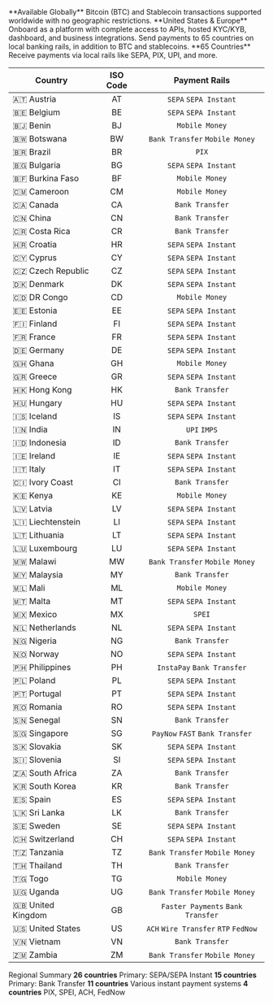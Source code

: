 <CardGroup cols={3}>
  <Card title="Cryptocurrency" icon="bitcoin" iconType="solid">
    **Available Globally**
Bitcoin (BTC) and Stablecoin transactions supported worldwide with no geographic restrictions.
  </Card>
  <Card title="Full Platform Access" icon="building" iconType="solid">
    **United States & Europe**
Onboard as a platform with complete access to APIs, hosted KYC/KYB, dashboard, and business integrations.
Send payments to 65 countries on local banking rails, in addition to BTC and stablecoins.
  </Card>
  <Card title="Local Payment Rails" icon="globe" iconType="solid">
    **65 Countries**
Receive payments via local rails like SEPA, PIX, UPI, and more.
  </Card>
</CardGroup>

| Country | ISO Code | Payment Rails |
|---|:---:|:---:|
| 🇦🇹 Austria | AT | `SEPA` `SEPA Instant` |
| 🇧🇪 Belgium | BE | `SEPA` `SEPA Instant` |
| 🇧🇯 Benin | BJ | `Mobile Money` |
| 🇧🇼 Botswana | BW | `Bank Transfer` `Mobile Money` |
| 🇧🇷 Brazil | BR | `PIX` |
| 🇧🇬 Bulgaria | BG | `SEPA` `SEPA Instant` |
| 🇧🇫 Burkina Faso | BF | `Mobile Money` |
| 🇨🇲 Cameroon | CM | `Mobile Money` |
| 🇨🇦 Canada | CA | `Bank Transfer` |
| 🇨🇳 China | CN | `Bank Transfer` |
| 🇨🇷 Costa Rica | CR | `Bank Transfer` |
| 🇭🇷 Croatia | HR | `SEPA` `SEPA Instant` |
| 🇨🇾 Cyprus | CY | `SEPA` `SEPA Instant` |
| 🇨🇿 Czech Republic | CZ | `SEPA` `SEPA Instant` |
| 🇩🇰 Denmark | DK | `SEPA` `SEPA Instant` |
| 🇨🇩 DR Congo | CD | `Mobile Money` |
| 🇪🇪 Estonia | EE | `SEPA` `SEPA Instant` |
| 🇫🇮 Finland | FI | `SEPA` `SEPA Instant` |
| 🇫🇷 France | FR | `SEPA` `SEPA Instant` |
| 🇩🇪 Germany | DE | `SEPA` `SEPA Instant` |
| 🇬🇭 Ghana | GH | `Mobile Money` |
| 🇬🇷 Greece | GR | `SEPA` `SEPA Instant` |
| 🇭🇰 Hong Kong | HK | `Bank Transfer` |
| 🇭🇺 Hungary | HU | `SEPA` `SEPA Instant` |
| 🇮🇸 Iceland | IS | `SEPA` `SEPA Instant` |
| 🇮🇳 India | IN | `UPI` `IMPS` |
| 🇮🇩 Indonesia | ID | `Bank Transfer` |
| 🇮🇪 Ireland | IE | `SEPA` `SEPA Instant` |
| 🇮🇹 Italy | IT | `SEPA` `SEPA Instant` |
| 🇨🇮 Ivory Coast | CI | `Bank Transfer` |
| 🇰🇪 Kenya | KE | `Mobile Money` |
| 🇱🇻 Latvia | LV | `SEPA` `SEPA Instant` |
| 🇱🇮 Liechtenstein | LI | `SEPA` `SEPA Instant` |
| 🇱🇹 Lithuania | LT | `SEPA` `SEPA Instant` |
| 🇱🇺 Luxembourg | LU | `SEPA` `SEPA Instant` |
| 🇲🇼 Malawi | MW | `Bank Transfer` `Mobile Money`|
| 🇲🇾 Malaysia | MY | `Bank Transfer` |
| 🇲🇱 Mali | ML | `Mobile Money` |
| 🇲🇹 Malta | MT | `SEPA` `SEPA Instant` |
| 🇲🇽 Mexico | MX | `SPEI` |
| 🇳🇱 Netherlands | NL | `SEPA` `SEPA Instant` |
| 🇳🇬 Nigeria | NG | `Bank Transfer` |
| 🇳🇴 Norway | NO | `SEPA` `SEPA Instant` |
| 🇵🇭 Philippines | PH | `InstaPay` `Bank Transfer` |
| 🇵🇱 Poland | PL | `SEPA` `SEPA Instant` |
| 🇵🇹 Portugal | PT | `SEPA` `SEPA Instant` |
| 🇷🇴 Romania | RO | `SEPA` `SEPA Instant` |
| 🇸🇳 Senegal | SN | `Bank Transfer` |
| 🇸🇬 Singapore | SG | `PayNow` `FAST` `Bank Transfer` |
| 🇸🇰 Slovakia | SK | `SEPA` `SEPA Instant` |
| 🇸🇮 Slovenia | SI | `SEPA` `SEPA Instant` |
| 🇿🇦 South Africa | ZA | `Bank Transfer` |
| 🇰🇷 South Korea | KR | `Bank Transfer` |
| 🇪🇸 Spain | ES | `SEPA`  `SEPA Instant` |
| 🇱🇰 Sri Lanka | LK | `Bank Transfer` |
| 🇸🇪 Sweden | SE | `SEPA` `SEPA Instant` |
| 🇨🇭 Switzerland | CH | `SEPA` `SEPA Instant` |
| 🇹🇿 Tanzania | TZ | `Bank Transfer` `Mobile Money` |
| 🇹🇭 Thailand | TH | `Bank Transfer` |
| 🇹🇬 Togo | TG | `Mobile Money` |
| 🇺🇬 Uganda | UG | `Bank Transfer` `Mobile Money` |
| 🇬🇧 United Kingdom | GB | `Faster Payments` `Bank Transfer` |
| 🇺🇸 United States | US | `ACH` `Wire Transfer` `RTP` `FedNow` |
| 🇻🇳 Vietnam | VN | `Bank Transfer` |
| 🇿🇲 Zambia | ZM | `Bank Transfer` `Mobile Money` |

Regional Summary
<CardGroup cols={4}>
  <Card title="Europe" icon="landmark">
    **26 countries**
Primary: SEPA/SEPA Instant
  </Card>
  <Card title="Africa" icon="globe">
    **15 countries**
Primary: Bank Transfer 
  </Card>
  <Card title="Asia-Pacific" icon="earth-asia">
    **11 countries**
Various instant payment systems
  </Card>
  <Card title="Americas" icon="earth-americas">
    **4 countries**
PIX, SPEI, ACH, FedNow
  </Card>
</CardGroup>
